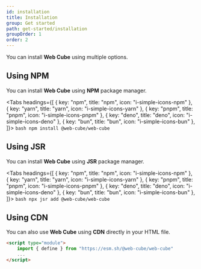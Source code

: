 ```yaml
---
id: installation
title: Installation
group: Get started
path: get-started/installation
groupOrder: 1
order: 2
---
```


You can install **Web Cube** using multiple options.

## Using NPM

You can install **Web Cube** using **NPM** package manager.

<Tabs 
    headings={[
        { key: "npm", title: "npm", icon: "i-simple-icons-npm" },
        { key: "yarn", title: "yarn", icon: "i-simple-icons-yarn" },
        { key: "pnpm", title: "pnpm", icon: "i-simple-icons-pnpm" },
        { key: "deno", title: "deno", icon: "i-simple-icons-deno" },
        { key: "bun", title: "bun", icon: "i-simple-icons-bun" },
]}>
    <TabItem tabKey="npm" containerClass="py-4">
        ```bash
        npm install @web-cube/web-cube
        ```
    </TabItem>
    <TabItem tabKey="yarn" containerClass="py-4" hidden>
        ```bash
        yarn add @web-cube/web-cube
        ```
    </TabItem>
    <TabItem tabKey="pnpm" containerClass="py-4" hidden>
        ```bash
        pnpm add @web-cube/web-cube
        ```
    </TabItem>
    <TabItem tabKey="deno" containerClass="py-4" hidden>
        ```bash
        deno add npm:@web-cube/web-cube
        ```
    </TabItem>
    <TabItem tabKey="bun" containerClass="py-4" hidden>
        ```bash
        bun add @web-cube/web-cube
        ```
    </TabItem>
</Tabs>

## Using JSR

You can install **Web Cube** using **JSR** package manager.

<Tabs 
    headings={[
        { key: "npm", title: "npm", icon: "i-simple-icons-npm" },
        { key: "yarn", title: "yarn", icon: "i-simple-icons-yarn" },
        { key: "pnpm", title: "pnpm", icon: "i-simple-icons-pnpm" },
        { key: "deno", title: "deno", icon: "i-simple-icons-deno" },
        { key: "bun", title: "bun", icon: "i-simple-icons-bun" },
]}>
    <TabItem tabKey="npm" containerClass="py-4">
        ```bash
        npx jsr add @web-cube/web-cube
        ```
    </TabItem>
    <TabItem tabKey="yarn" containerClass="py-4" hidden>
        ```bash
        yarn dlx jsr add @web-cube/web-cube
        ```
    </TabItem>
    <TabItem tabKey="pnpm" containerClass="py-4" hidden>
        ```bash
        pnpm dlx jsr add @web-cube/web-cube
        ```
    </TabItem>
    <TabItem tabKey="deno" containerClass="py-4" hidden>
        ```bash
        deno add jsr:@web-cube/web-cube
        ```
    </TabItem>
    <TabItem tabKey="bun" containerClass="py-4" hidden>
        ```bash
        bunx jsr add @web-cube/web-cube
        ```
    </TabItem>
</Tabs>

## Using CDN

You can also use **Web Cube** using **CDN** directly in your HTML file.

```html title="index.html"
<script type="module">
    import { define } from "https://esm.sh/@web-cube/web-cube"
    ...
</script>
```
